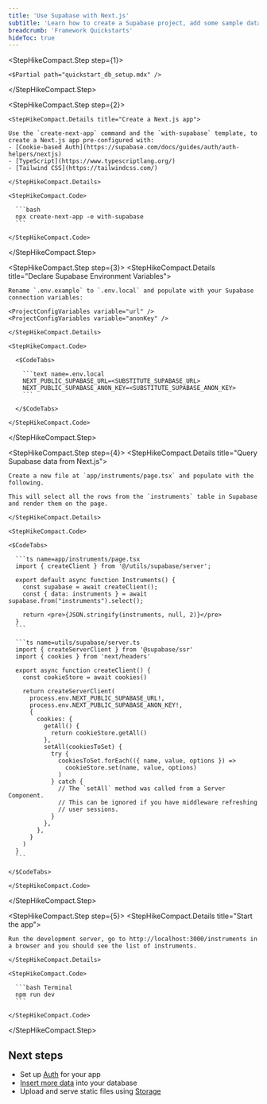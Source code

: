 ```yaml
---
title: 'Use Supabase with Next.js'
subtitle: 'Learn how to create a Supabase project, add some sample data, and query from a Next.js app.'
breadcrumb: 'Framework Quickstarts'
hideToc: true
---
```


<StepHikeCompact>

  <StepHikeCompact.Step step={1}>

    <$Partial path="quickstart_db_setup.mdx" />

  </StepHikeCompact.Step>

  <StepHikeCompact.Step step={2}>

    <StepHikeCompact.Details title="Create a Next.js app">

    Use the `create-next-app` command and the `with-supabase` template, to create a Next.js app pre-configured with:
    - [Cookie-based Auth](https://supabase.com/docs/guides/auth/auth-helpers/nextjs)
    - [TypeScript](https://www.typescriptlang.org/)
    - [Tailwind CSS](https://tailwindcss.com/)

    </StepHikeCompact.Details>

    <StepHikeCompact.Code>

      ```bash
      npx create-next-app -e with-supabase
      ```

    </StepHikeCompact.Code>

  </StepHikeCompact.Step>

  <StepHikeCompact.Step step={3}>
    <StepHikeCompact.Details title="Declare Supabase Environment Variables">

    Rename `.env.example` to `.env.local` and populate with your Supabase connection variables:

    <ProjectConfigVariables variable="url" />
    <ProjectConfigVariables variable="anonKey" />

    </StepHikeCompact.Details>

    <StepHikeCompact.Code>

      <$CodeTabs>

        ```text name=.env.local
        NEXT_PUBLIC_SUPABASE_URL=<SUBSTITUTE_SUPABASE_URL>
        NEXT_PUBLIC_SUPABASE_ANON_KEY=<SUBSTITUTE_SUPABASE_ANON_KEY>
        ```

      </$CodeTabs>

    </StepHikeCompact.Code>

  </StepHikeCompact.Step>

  <StepHikeCompact.Step step={4}>
    <StepHikeCompact.Details title="Query Supabase data from Next.js">

    Create a new file at `app/instruments/page.tsx` and populate with the following.

    This will select all the rows from the `instruments` table in Supabase and render them on the page.

    </StepHikeCompact.Details>

    <StepHikeCompact.Code>

    <$CodeTabs>

      ```ts name=app/instruments/page.tsx
      import { createClient } from '@/utils/supabase/server';

      export default async function Instruments() {
        const supabase = await createClient();
        const { data: instruments } = await supabase.from("instruments").select();

        return <pre>{JSON.stringify(instruments, null, 2)}</pre>
      }
      ```

      ```ts name=utils/supabase/server.ts
      import { createServerClient } from '@supabase/ssr'
      import { cookies } from 'next/headers'

      export async function createClient() {
        const cookieStore = await cookies()

        return createServerClient(
          process.env.NEXT_PUBLIC_SUPABASE_URL!,
          process.env.NEXT_PUBLIC_SUPABASE_ANON_KEY!,
          {
            cookies: {
              getAll() {
                return cookieStore.getAll()
              },
              setAll(cookiesToSet) {
                try {
                  cookiesToSet.forEach(({ name, value, options }) =>
                    cookieStore.set(name, value, options)
                  )
                } catch {
                  // The `setAll` method was called from a Server Component.
                  // This can be ignored if you have middleware refreshing
                  // user sessions.
                }
              },
            },
          }
        )
      }
      ```

    </$CodeTabs>

    </StepHikeCompact.Code>

  </StepHikeCompact.Step>

  <StepHikeCompact.Step step={5}>
    <StepHikeCompact.Details title="Start the app">

    Run the development server, go to http://localhost:3000/instruments in a browser and you should see the list of instruments.

    </StepHikeCompact.Details>

    <StepHikeCompact.Code>

      ```bash Terminal
      npm run dev
      ```

    </StepHikeCompact.Code>

  </StepHikeCompact.Step>

</StepHikeCompact>

## Next steps

- Set up [Auth](/docs/guides/auth) for your app
- [Insert more data](/docs/guides/database/import-data) into your database
- Upload and serve static files using [Storage](/docs/guides/storage)
